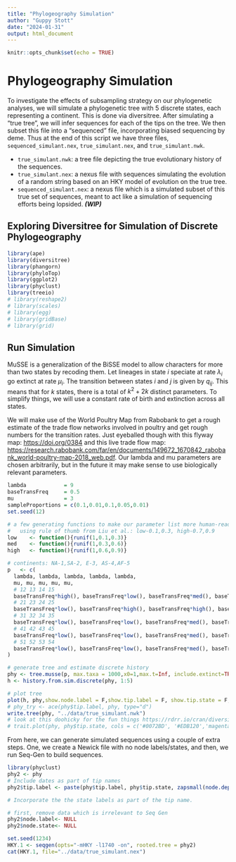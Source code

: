 ```yaml
---
title: "Phylogeography Simulation"
author: "Guppy Stott"
date: "2024-01-31"
output: html_document
---
```


```r
knitr::opts_chunk$set(echo = TRUE)
```

# Phylogeography Simulation

To investigate the effects of subsampling strategy on our phylogenetic analyses, we will simulate a phylogenetic tree with 5 discrete states, each representing a continent. This is done via diversitree. After simulating a "true tree", we will infer sequences for each of the tips on the tree. We then subset this file into a "sequenced" file, incorporating biased sequencing by deme. Thus at the end of this script we have three files, `sequenced_simulant.nex`, `true_simulant.nex`, and `true_simulant.nwk`.

-   `true_simulant.nwk`: a tree file depicting the true evolutionary history of the sequences.
-   `true_simulant.nex`: a nexus file with sequences simulating the evolution of a random string based on an HKY model of evolution on the true tree.
-   `sequenced_simulant.nex`: a nexus file which is a simulated subset of this true set of sequences, meant to act like a simulation of sequencing efforts being lopsided. ***(WIP)***

## Exploring Diversitree for Simulation of Discrete Phylogeography

```r
library(ape)
library(diversitree)
library(phangorn)
library(phyloTop)
library(ggplot2)
library(phyclust)
library(treeio)
# library(reshape2)
# library(scales)
# library(egg)
# library(gridBase)
# library(grid)
```

## Run Simulation

MuSSE is a generalization of the BiSSE model to allow characters for more than two states by recoding them. Let lineages in state $i$ speciate at rate $\lambda_i$ go extinct at rate $\mu_i$. The transition between states $i$ and $j$ is given by $q_{ij}$. This means that for $k$ states, there is a total of $k^2+2k$ distinct parameters. To simplify things, we will use a constant rate of birth and extinction across all states.

We will make use of the World Poultry Map from Rabobank to get a rough estimate of the trade flow networks involved in poultry and get rough numbers for the transition rates. Just eyeballed though with this flyway map: <https://doi.org/0384> and this live trade flow map: <https://research.rabobank.com/far/en/documents/149672_1670842_rabobank_world-poultry-map-2018_web.pdf>. Our lambda and mu parameters are chosen arbitrarily, but in the future it may make sense to use biologically relevant parameters.

```r
lambda            = 9
baseTransFreq     = 0.5
mu                = 3
sampleProportions = c(0.1,0.01,0.1,0.05,0.01)
set.seed(12)

# a few generating functions to make our parameter list more human-readable, 
#   using rule of thumb from Liu et al.: low-0.1,0.3, high-0.7,0.9
low    <- function(){runif(1,0.1,0.3)}
med    <- function(){runif(1,0.3,0.6)}
high   <- function(){runif(1,0.6,0.9)}

# continents: NA-1,SA-2, E-3, AS-4,AF-5
p   <- c(
  lambda, lambda, lambda, lambda, lambda,
  mu, mu, mu, mu, mu,
  # 12 13 14 15
  baseTransFreq*high(), baseTransFreq*low(), baseTransFreq*med(), baseTransFreq*low(),
  # 21 23 24 25
  baseTransFreq*low(), baseTransFreq*high(), baseTransFreq*high(), baseTransFreq*med(),
  # 31 32 34 35
  baseTransFreq*low(), baseTransFreq*low(), baseTransFreq*med(), baseTransFreq*high(),
  # 41 42 43 45
  baseTransFreq*low(), baseTransFreq*low(), baseTransFreq*med(), baseTransFreq*high(),
  # 51 52 53 54
  baseTransFreq*low(), baseTransFreq*low(), baseTransFreq*med(), baseTransFreq*med()
)

# generate tree and estimate discrete history
phy <- tree.musse(p, max.taxa = 1000,x0=1,max.t=Inf, include.extinct=TRUE) 
h <- history.from.sim.discrete(phy, 1:5)

# plot tree
plot(h, phy,show.node.label = F,show.tip.label = F, show.tip.state = F, show.node.state = F, cex=1 ,cols = c('#0072BD', '#EDB120','magenta', 'red', 'cyan'))
# phy_try <- ace(phy$tip.label, phy, type="d")
write.tree(phy, "../data/true_simulant.nwk")
# look at this doohicky for the fun things https://rdrr.io/cran/diversitree/man/trait.plot.html
# trait.plot(phy, phy$tip.state, cols = c('#0072BD', '#EDB120','magenta', 'red', 'cyan'))
```

From here, we can generate simulated sequences using a couple of extra steps. One, we create a Newick file with no node labels/states, and then, we run Seq-Gen to build sequences.

```r
library(phyclust)
phy2 <- phy
# Include dates as part of tip names
phy2$tip.label <- paste(phy$tip.label, phy$tip.state, zapsmall(node.depth.edgelength(phy)[phy$orig$idx2[ match(phy$tip.label, phy$orig$name2)]], digits=4), sep="_")

# Incorporate the the state labels as part of the tip name.

# first, remove data which is irrelevant to Seq Gen
phy2$node.label<- NULL
phy2$node.state<- NULL

set.seed(1234)
HKY.1 <- seqgen(opts="-mHKY -l1740 -on", rooted.tree = phy2)
cat(HKY.1, file="../data/true_simulant.nex")
```
